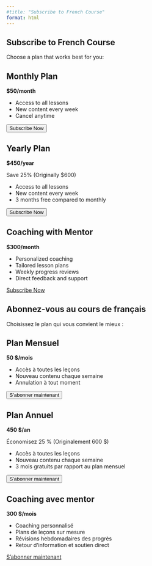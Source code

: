 ```yaml
---
#title: "Subscribe to French Course"
format: html
---
```

::: {.content-visible when-profile="english"}

# Subscribe to French Course

Choose a plan that works best for you:

::: {.pricing-container}
::: {.pricing-card}
## Monthly Plan
**$50/month**

- Access to all lessons
- New content every week
- Cancel anytime

<button id="monthly-button" class="btn btn-primary">Subscribe Now</button>
:::

::: {.pricing-card}
## Yearly Plan
**$450/year**

<span class="discount">Save 25% (Originally $600)</span>

- Access to all lessons
- New content every week
- 3 months free compared to monthly

<button id="yearly-button" class="btn btn-primary">Subscribe Now</button>
:::

::: {.pricing-card}
## Coaching with Mentor
**$300/month**

- Personalized coaching
- Tailored lesson plans
- Weekly progress reviews
- Direct feedback and support

<a href="https://forms.gle/cUqsy2YCYPk5X6hE9" class="btn btn-primary">Subscribe Now</a>
:::
:::

:::


::: {.content-visible when-profile="french"}

# Abonnez-vous au cours de français

Choisissez le plan qui vous convient le mieux :

::: {.pricing-container}
::: {.pricing-card}
## Plan Mensuel
**50 $/mois**

- Accès à toutes les leçons
- Nouveau contenu chaque semaine
- Annulation à tout moment

<button id="monthly-button" class="btn btn-primary">S'abonner maintenant</button>
:::

::: {.pricing-card}
## Plan Annuel
**450 $/an**

<span class="discount">Économisez 25 % (Originalement 600 $)</span>

- Accès à toutes les leçons
- Nouveau contenu chaque semaine
- 3 mois gratuits par rapport au plan mensuel

<button id="yearly-button" class="btn btn-primary">S'abonner maintenant</button>
:::

::: {.pricing-card}
## Coaching avec mentor
**300 $/mois**

- Coaching personnalisé
- Plans de leçons sur mesure
- Révisions hebdomadaires des progrès
- Retour d'information et soutien direct

<a href="https://forms.gle/cUqsy2YCYPk5X6hE9" class="btn btn-primary">S'abonner maintenant</a>
:::
:::

:::
